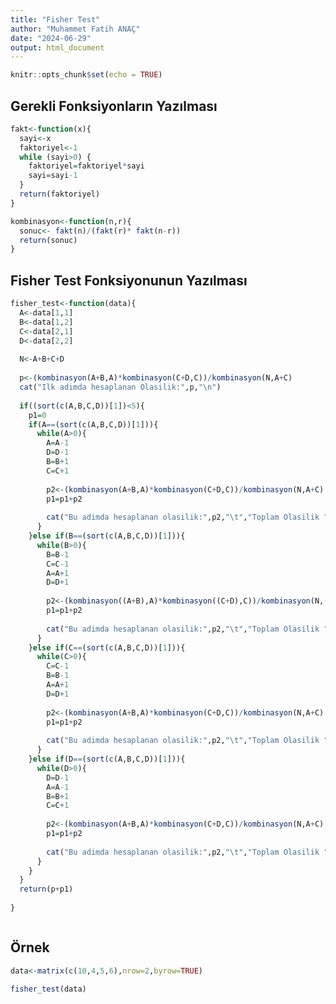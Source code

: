 ```yaml
---
title: "Fisher Test"
author: "Muhammet Fatih ANAÇ"
date: "2024-06-29"
output: html_document
---
```


```r
knitr::opts_chunk$set(echo = TRUE)
```

## Gerekli Fonksiyonların Yazılması

```r
fakt<-function(x){
  sayi<-x
  faktoriyel<-1
  while (sayi>0) {
    faktoriyel=faktoriyel*sayi
    sayi=sayi-1
  }
  return(faktoriyel)
}

kombinasyon<-function(n,r){
  sonuc<- fakt(n)/(fakt(r)* fakt(n-r))
  return(sonuc)
}
```


## Fisher Test Fonksiyonunun Yazılması 

```r
fisher_test<-function(data){
  A<-data[1,1]
  B<-data[1,2]
  C<-data[2,1]
  D<-data[2,2]
  
  N<-A+B+C+D
  
  p<-(kombinasyon(A+B,A)*kombinasyon(C+D,C))/kombinasyon(N,A+C)
  cat("Ilk adimda hesaplanan Olasilik:",p,"\n")
  
  if((sort(c(A,B,C,D))[1])<5){
    p1=0
    if(A==(sort(c(A,B,C,D))[1])){
      while(A>0){
        A=A-1
        D=D-1
        B=B+1
        C=C+1
        
        p2<-(kombinasyon(A+B,A)*kombinasyon(C+D,C))/kombinasyon(N,A+C)
        p1=p1+p2
        
        cat("Bu adimda hesaplanan olasilik:",p2,"\t","Toplam Olasilik ",p+p1,"\n")
      }
    }else if(B==(sort(c(A,B,C,D))[1])){
      while(B>0){
        B=B-1
        C=C-1
        A=A+1
        D=D+1
        
        p2<-(kombinasyon((A+B),A)*kombinasyon((C+D),C))/kombinasyon(N,(A+C))
        p1=p1+p2
        
        cat("Bu adimda hesaplanan olasilik:",p2,"\t","Toplam Olasilik ",p+p1,"\n")
      }
    }else if(C==(sort(c(A,B,C,D))[1])){
      while(C>0){
        C=C-1
        B=B-1
        A=A+1
        D=D+1
        
        p2<-(kombinasyon(A+B,A)*kombinasyon(C+D,C))/kombinasyon(N,A+C)
        p1=p1+p2
        
        cat("Bu adimda hesaplanan olasilik:",p2,"\t","Toplam Olasilik ",p+p1,"\n")
      }
    }else if(D==(sort(c(A,B,C,D))[1])){
      while(D>0){
        D=D-1
        A=A-1
        B=B+1
        C=C+1
        
        p2<-(kombinasyon(A+B,A)*kombinasyon(C+D,C))/kombinasyon(N,A+C)
        p1=p1+p2
        
        cat("Bu adimda hesaplanan olasilik:",p2,"\t","Toplam Olasilik ",p+p1,"\n")
      }
    }
  }
  return(p+p1)
  
}



```

## Örnek
```r
data<-matrix(c(10,4,5,6),nrow=2,byrow=TRUE)

fisher_test(data)
```

